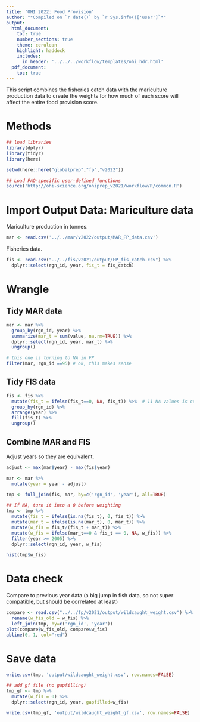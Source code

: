 ```yaml
---
title: 'OHI 2022: Food Provision'
author: "*Compiled on `r date()` by `r Sys.info()['user']`*"
output: 
  html_document:
    toc: true
    number_sections: true
    theme: cerulean
    highlight: haddock
    includes: 
      in_header: '../../../workflow/templates/ohi_hdr.html'
  pdf_document:
    toc: true
---
```


This script combines the fisheries catch data with the mariculture production data to create the weights for how much of each score will affect the entire food provision score. 

# Methods

```r

## load libraries
library(dplyr)
library(tidyr)
library(here)

setwd(here::here("globalprep","fp","v2022"))

## Load FAO-specific user-defined functions
source('http://ohi-science.org/ohiprep_v2021/workflow/R/common.R')

```


# Import Output Data: Mariculture data

Mariculture production in tonnes.
```r

mar <- read.csv('../../mar/v2022/output/MAR_FP_data.csv')

```

Fisheries data.
```r

fis <- read.csv("../../fis/v2021/output/FP_fis_catch.csv") %>%
  dplyr::select(rgn_id, year, fis_t = fis_catch)

```

# Wrangle 

## Tidy MAR data
```r

mar <- mar %>%
  group_by(rgn_id, year) %>%
  summarize(mar_t = sum(value, na.rm=TRUE)) %>%
  dplyr::select(rgn_id, year, mar_t) %>%
  ungroup()

# this one is turning to NA in FP
filter(mar, rgn_id ==95) # ok, this makes sense

```

## Tidy FIS data

```r

fis <- fis %>%
  mutate(fis_t = ifelse(fis_t==0, NA, fis_t)) %>%  # 11 NA values is correct
  group_by(rgn_id) %>%
  arrange(year) %>%
  fill(fis_t) %>% 
  ungroup()

```

## Combine MAR and FIS

Adjust years so they are equivalent.
```r

adjust <- max(mar$year) - max(fis$year)

mar <- mar %>%
  mutate(year = year - adjust)

tmp <- full_join(fis, mar, by=c('rgn_id', 'year'), all=TRUE)

## If NA, turn it into a 0 before weighting
tmp <- tmp %>%
  mutate(fis_t = ifelse(is.na(fis_t), 0, fis_t)) %>%
  mutate(mar_t = ifelse(is.na(mar_t), 0, mar_t)) %>%
  mutate(w_fis = fis_t/(fis_t + mar_t)) %>%
  mutate(w_fis = ifelse(mar_t==0 & fis_t == 0, NA, w_fis)) %>%
  filter(year >= 2005) %>%
  dplyr::select(rgn_id, year, w_fis) 

hist(tmp$w_fis)

```

# Data check

Compare to previous year data (a big jump in fish data, so not super compatible, but should be correlated at least)
```r

compare <- read.csv("../../fp/v2021/output/wildcaught_weight.csv") %>%
  rename(w_fis_old = w_fis) %>%
  left_join(tmp, by=c('rgn_id', 'year'))
plot(compare$w_fis_old, compare$w_fis)
abline(0, 1, col="red")

```

# Save data

```r

write.csv(tmp, 'output/wildcaught_weight.csv', row.names=FALSE)

## add gf file (no gapfilling)
tmp_gf <- tmp %>%
  mutate(w_fis = 0) %>%
  dplyr::select(rgn_id, year, gapfilled=w_fis)

write.csv(tmp_gf, 'output/wildcaught_weight_gf.csv', row.names=FALSE)

```

